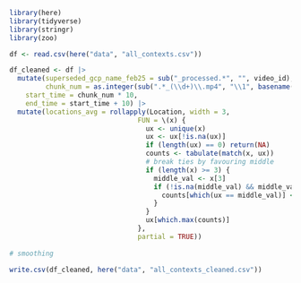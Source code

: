 ```r
library(here)
library(tidyverse)
library(stringr)
library(zoo)
```

```r
df <- read.csv(here("data", "all_contexts.csv"))
```

```r
df_cleaned <- df |>
  mutate(superseded_gcp_name_feb25 = sub("_processed.*", "", video_id),
         chunk_num = as.integer(sub(".*_(\\d+)\\.mp4", "\\1", basename(video_path))),
    start_time = chunk_num * 10,
    end_time = start_time + 10) |>
  mutate(locations_avg = rollapply(Location, width = 3,
                                FUN = \(x) {
                                  ux <- unique(x)
                                  ux <- ux[!is.na(ux)]
                                  if (length(ux) == 0) return(NA)
                                  counts <- tabulate(match(x, ux))
                                  # break ties by favouring middle
                                  if (length(x) >= 3) {
                                    middle_val <- x[3]
                                    if (!is.na(middle_val) && middle_val %in% ux) {
                                      counts[which(ux == middle_val)] <- counts[which(ux == middle_val)] + 0.5
                                    }
                                  }
                                  ux[which.max(counts)]
                                },
                                partial = TRUE))
  
# smoothing
```

```r
write.csv(df_cleaned, here("data", "all_contexts_cleaned.csv"))
```